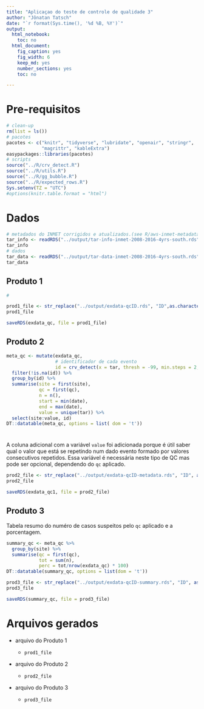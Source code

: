 ```yaml
---
title: "Aplicaçao do teste de controle de qualidade 3"
author: "Jônatan Tatsch"
date: "`r format(Sys.time(), '%d %B, %Y')`"
output:
  html_notebook:
    toc: no
  html_document:
    fig_caption: yes
    fig_width: 6
    keep_md: yes
    number_sections: yes
    toc: no

---
```


# Pre-requisitos


```r
# clean-up
rm(list = ls()) 
# pacotes
pacotes <- c("knitr", "tidyverse", "lubridate", "openair", "stringr", 
             "magrittr", "kableExtra")
easypackages::libraries(pacotes)
# scripts 
source("../R/crv_detect.R")
source("../R/utils.R")
source("../R/gg_bubble.R")
source("../R/expected_rows.R")
Sys.setenv(TZ = "UTC")
#options(knitr.table.format = "html")
```

# Dados 

```r
# metadados do INMET corrigidos e atualizados.(see R/aws-inmet-metadata.R)
tar_info <- readRDS("../output/tar-info-inmet-2008-2016-4yrs-south.rds")
tar_info
# dados
tar_data <- readRDS("../output/tar-data-inmet-2008-2016-4yrs-south.rds")
tar_data
```


## Produto 1

```r
# 
```

```r
prod1_file <- str_replace("../output/exdata-qcID.rds", "ID",as.character(id_qc))
prod1_file
```


```r
saveRDS(exdata_qc, file = prod1_file)
```


## Produto 2



```r
meta_qc <- mutate(exdata_qc, 
                  # identificador de cada evento
                  id = crv_detect(x = tar, thresh = -99, min.steps = 2, numerate = TRUE)) %>%
  filter(!is.na(id)) %>%
  group_by(id) %>%
  summarise(site = first(site),
            qc = first(qc),
            n = n(),
            start = min(date), 
            end = max(date),
            value = unique(tar)) %>%
  select(site:value, id)
DT::datatable(meta_qc, options = list( dom = 't'))
```



#
A coluna adicional com a variável `value` foi adicionada porque é útil saber qual o valor que está se repetindo num dado evento formado por valores consecutivos repetidos. Essa variável é necessária neste tipo de QC mas pode ser opcional, dependendo do `qc` aplicado.

```r
prod2_file <- str_replace("../output/exdata-qcID-metadata.rds", "ID", as.character(id_qc))
prod2_file
```

```r
saveRDS(exdata_qc1, file = prod2_file)
```

## Produto 3

Tabela resumo do numéro de casos suspeitos pelo `qc` aplicado e a porcentagem.

```r
summary_qc <- meta_qc %>%
  group_by(site) %>%
  summarise(qc = first(qc),
            tot = sum(n),
            perc = tot/nrow(exdata_qc) * 100)
DT::datatable(summary_qc, options = list(dom = 't'))
```

```r
prod3_file <- str_replace("../output/exdata-qcID-summary.rds", "ID", as.character(id_qc))
prod3_file
```

```r
saveRDS(summary_qc, file = prod3_file)
```

# Arquivos gerados

- arquivo do Produto 1

    - ` prod1_file`

- arquivo do Produto 2

    - ` prod2_file`

- arquivo do Produto 3

    - ` prod3_file`
       